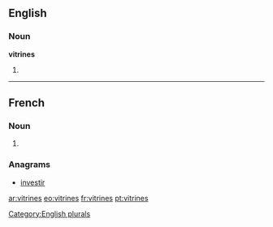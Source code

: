 ==English==

===Noun===
'''vitrines'''

# {{plural of|[[vitrine]]}}

[[Category:English plurals]]

----

==French==

===Noun===
{{infl|fr|plural}} {{f|p}}

# {{plural of|vitrine|lang=fr}}

===Anagrams===
* [[investir#French|investir]]

[[ar:vitrines]]
[[eo:vitrines]]
[[fr:vitrines]]
[[pt:vitrines]]